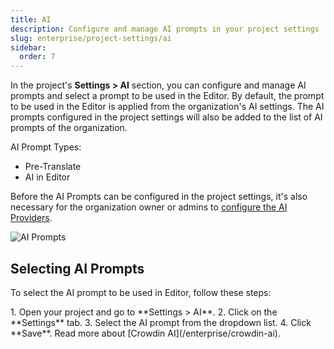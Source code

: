 ```yaml
---
title: AI
description: Configure and manage AI prompts in your project settings
slug: enterprise/project-settings/ai
sidebar:
  order: 7
---
```



In the project's **Settings > AI** section, you can configure and manage AI prompts and select a prompt to be used in the Editor. By default, the prompt to be used in the Editor is applied from the organization's AI settings. The AI prompts configured in the project settings will also be added to the list of AI prompts of the organization.

AI Prompt Types:

- Pre-Translate
- AI in Editor

<LinkCard
  title="Configuring AI Prompts"
  href="/enterprise/crowdin-ai/#configuring-ai-prompts"
/>

Before the AI Prompts can be configured in the project settings, it's also necessary for the organization owner or admins to [configure the AI Providers](/enterprise/crowdin-ai/#configuring-ai-providers).

<Image src={aiAddingPrompt} alt="AI Prompts" />

## Selecting AI Prompts

To select the AI prompt to be used in Editor, follow these steps:

<Steps>
  1. Open your project and go to **Settings > AI**.
  2. Click on the **Settings** tab.
  3. Select the AI prompt from the dropdown list.
  4. Click **Save**.
</Steps>

<ReadMore>
  Read more about [Crowdin AI](/enterprise/crowdin-ai).
</ReadMore>
